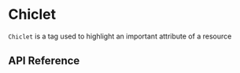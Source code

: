 
<Meta title="Components / Chiclet" component={Chiclet} />

# Chiclet

`Chiclet` is a tag used to highlight an important attribute of a resource

<Preview>
  <Story name="default">
    <Row>
      <Chiclet color="blue" label="Reversal" />
      <Chiclet color="red" label="DMOC" />
      <Chiclet color="purple" label="Vegetarian" />
      <Chiclet color="orange" label="In Release" />
      <Chiclet color="green" label="Perfect" />
    </Row>
  </Story>
  <Story name="dismissable">
    <Row>
      <Chiclet label="Vegetarian" onDismiss={action("dismissed")} />
    </Row>
  </Story>
</Preview>

## API Reference

<Props of={Chiclet} />
